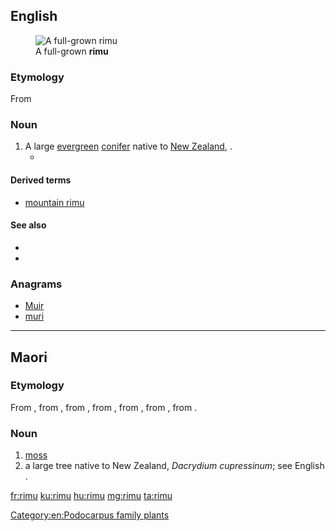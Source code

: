 ==English==
[[File:Rimu-Waitakere.jpg|thumb|A full-grown '''rimu''']]

===Etymology===
From {{etyl|mi|en}}

===Noun===
{{en-noun|s|rimu}}

# A large [[evergreen]] [[conifer]] native to [[New Zealand]], {{taxlink|Dacrydium cupressinum|species|noshow=1}}.
#* {{quote-journal|2009|January 31|Susan Gough Henly|Paddling in New Zealand’s nirvana|Toronto Star|url=http://www.thestar.com/Travel/article/578669
|passage=Leaving the kayaks at Onetahuti Beach, Maori for “to run along the sand,” we amble along the beach before climbing over a lush headland, dense with kawa kawa trees, '''rimu''' pine, silver ferns and flowering tea-trees, to view the sweeping beach in front of the Awaroa estuary.}}

====Derived terms====
* [[mountain rimu]]

====See also====
* {{pedia|Rimu (tree)}}
* {{specieslite|Dacrydium cupressum}}

===Anagrams===
* [[Muir#English|Muir]]
* [[muri#English|muri]]

[[Category:en:Podocarpus family plants]]

----

==Maori==

===Etymology===
From {{etyl|poz-pep-pro|mi}} {{m|poz-pep-pro|*rimu}}, from {{etyl|poz-pnp-pro|mi}} {{m|poz-pnp-pro|*rimu}}, from {{etyl|poz-pol-pro|mi}} {{m|poz-pol-pro|*rimu}}, from {{etyl|poz-oce-pro|mi}} {{m|poz-oce-pro|*limut}}, from {{etyl|pqe-pro|mi}} {{m|pqe-pro|*limut}}, from {{etyl|poz-cet-pro|mi}} {{m|poz-cet-pro|*limut}}, from {{etyl|poz-pro|mi}} {{m|poz-pro|*limut}}.

===Noun===
{{mi-noun}}

# [[moss]] {{gloss|plants of the division [[Bryophyta]]}}
# a large tree native to New Zealand, ''Dacrydium cupressinum''; see English {{m|en|rimu}}.

[[fr:rimu]]
[[ku:rimu]]
[[hu:rimu]]
[[mg:rimu]]
[[ta:rimu]]
